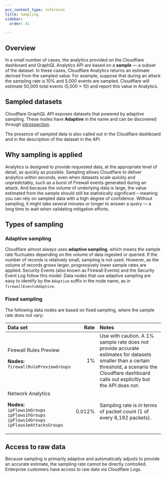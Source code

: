 ```yaml
---
pcx_content_type: reference
title: Sampling
sidebar:
  order: 41

---
```


## Overview

In a small number of cases, the analytics provided on the Cloudflare dashboard and GraphQL Analytics API are based on a **sample** — a subset of the dataset. In these cases, Cloudflare Analytics returns an estimate derived from the sampled value. For example, suppose that during an attack the sampling rate is 10% and 5,000 events are sampled. Cloudflare will estimate 50,000 total events (5,000 × 10) and report this value in Analytics.

## Sampled datasets

Cloudflare GraphQL API exposes datasets that powered by adaptive sampling. These
nodes have **Adaptive** in the name and can be discovered through
[introspection][1].

The presence of sampled data is also called out in the Cloudflare dashboard and
in the description of the dataset in the API.

## Why sampling is applied

Analytics is designed to provide requested data, at the appropriate level of detail, as quickly as possible. Sampling allows Cloudflare to deliver analytics within seconds, even when datasets scale quickly and unpredictably, such as a burst of Firewall events generated during an attack. And because the volume of underlying data is large, the value estimated from the sample should still be statistically significant – meaning you can rely on sampled data with a high degree of confidence. Without sampling, it might take several minutes or longer to answer a query — a long time to wait when validating mitigation efforts.

## Types of sampling

### Adaptive sampling

Cloudflare almost always uses **adaptive sampling**, which means the sample rate fluctuates depending on the volume of data ingested or queried. If the number of records is relatively small, sampling is not used. However, as the volume of records grows larger, progressively lower sample rates are applied. Security Events (also known as Firewall Events) and the Security Event Log follow this model. Data nodes that use adaptive sampling are easy to identify by the `Adaptive` suffix in the node name, as in `firewallEventsAdaptive`.

### Fixed sampling

The following data nodes are based on fixed sampling, where the sample rate does not vary:



| Data set                                                                                                                                       |   Rate | Notes                                                                                                                                                                                                |
| :--------------------------------------------------------------------------------------------------------------------------------------------- | -----: | :--------------------------------------------------------------------------------------------------------------------------------------------------------------------------------------------------- |
| Firewall Rules Preview<br /><p><b>Nodes:</b><br />`firewallRulePreviewGroups`</p>                                                              |     1% | Use with caution. A 1% sample rate does not provide accurate estimates for datasets smaller than a certain threshold, a scenario the Cloudflare dashboard calls out explicitly but the API does not. |
| Network Analytics<br /><p><b>Nodes:</b><br />`ipFlows1mGroups`<br />`ipFlows1hGroups`<br />`ipFlows1dGroups`<br />`ipFlows1mAttacksGroups`</p> | 0.012% | Sampling rate is in terms of packet count (1 of every 8,192 packets).                                                                                                                                |



## Access to raw data

Because sampling is primarily adaptive and automatically adjusts to provide an accurate estimate, the sampling rate cannot be directly controlled. Enterprise customers have access to raw data via Cloudflare Logs.

[1]: /analytics/graphql-api/features/discovery/introspection/

